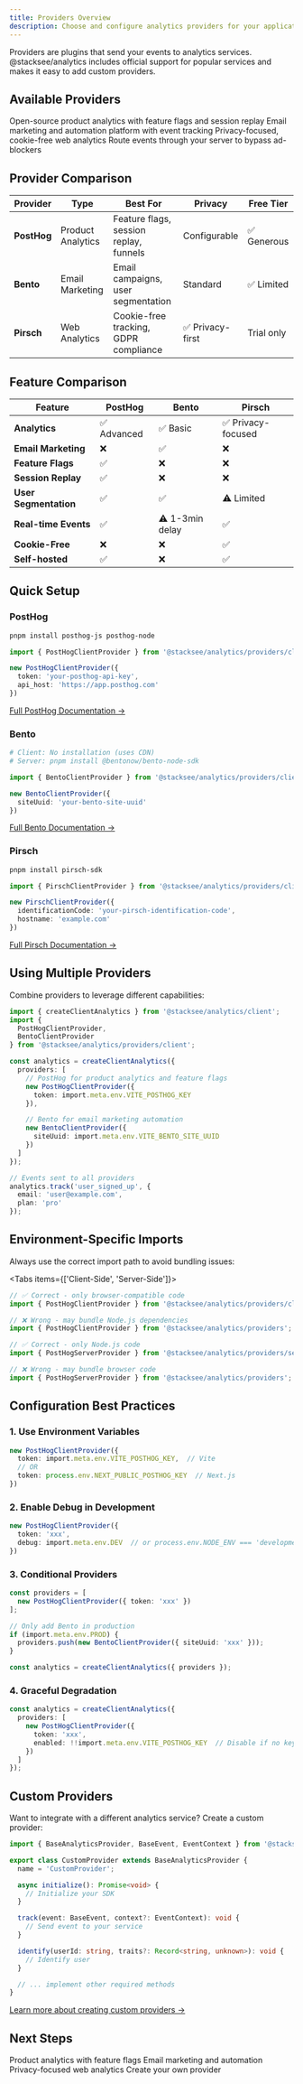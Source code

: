 ```yaml
---
title: Providers Overview
description: Choose and configure analytics providers for your application
---
```


Providers are plugins that send your events to analytics services. @stacksee/analytics includes official support for popular services and makes it easy to add custom providers.

## Available Providers

<Cards>
  <Card title="PostHog" href="/docs/providers/posthog" icon="bar-chart">
    Open-source product analytics with feature flags and session replay
  </Card>
  <Card title="Bento" href="/docs/providers/bento" icon="mail">
    Email marketing and automation platform with event tracking
  </Card>
  <Card title="Pirsch" href="/docs/providers/pirsch" icon="shield">
    Privacy-focused, cookie-free web analytics
  </Card>
  <Card title="Proxy Provider" href="/docs/providers/proxy" icon="arrow-right-left">
    Route events through your server to bypass ad-blockers
  </Card>
</Cards>

## Provider Comparison

| Provider | Type | Best For | Privacy | Free Tier |
|----------|------|----------|---------|-----------|
| **PostHog** | Product Analytics | Feature flags, session replay, funnels | Configurable | ✅ Generous |
| **Bento** | Email Marketing | Email campaigns, user segmentation | Standard | ✅ Limited |
| **Pirsch** | Web Analytics | Cookie-free tracking, GDPR compliance | ✅ Privacy-first | Trial only |

## Feature Comparison

| Feature | PostHog | Bento | Pirsch |
|---------|---------|-------|--------|
| **Analytics** | ✅ Advanced | ✅ Basic | ✅ Privacy-focused |
| **Email Marketing** | ❌ | ✅ | ❌ |
| **Feature Flags** | ✅ | ❌ | ❌ |
| **Session Replay** | ✅ | ❌ | ❌ |
| **User Segmentation** | ✅ | ✅ | ⚠️ Limited |
| **Real-time Events** | ✅ | ⚠️ 1-3min delay | ✅ |
| **Cookie-Free** | ❌ | ❌ | ✅ |
| **Self-hosted** | ✅ | ❌ | ✅ |

## Quick Setup

### PostHog

```bash
pnpm install posthog-js posthog-node
```

```typescript
import { PostHogClientProvider } from '@stacksee/analytics/providers/client';

new PostHogClientProvider({
  token: 'your-posthog-api-key',
  api_host: 'https://app.posthog.com'
})
```

[Full PostHog Documentation →](/docs/providers/posthog)

### Bento

```bash
# Client: No installation (uses CDN)
# Server: pnpm install @bentonow/bento-node-sdk
```

```typescript
import { BentoClientProvider } from '@stacksee/analytics/providers/client';

new BentoClientProvider({
  siteUuid: 'your-bento-site-uuid'
})
```

[Full Bento Documentation →](/docs/providers/bento)

### Pirsch

```bash
pnpm install pirsch-sdk
```

```typescript
import { PirschClientProvider } from '@stacksee/analytics/providers/client';

new PirschClientProvider({
  identificationCode: 'your-pirsch-identification-code',
  hostname: 'example.com'
})
```

[Full Pirsch Documentation →](/docs/providers/pirsch)

## Using Multiple Providers

Combine providers to leverage different capabilities:

```typescript
import { createClientAnalytics } from '@stacksee/analytics/client';
import {
  PostHogClientProvider,
  BentoClientProvider
} from '@stacksee/analytics/providers/client';

const analytics = createClientAnalytics({
  providers: [
    // PostHog for product analytics and feature flags
    new PostHogClientProvider({
      token: import.meta.env.VITE_POSTHOG_KEY
    }),

    // Bento for email marketing automation
    new BentoClientProvider({
      siteUuid: import.meta.env.VITE_BENTO_SITE_UUID
    })
  ]
});

// Events sent to all providers
analytics.track('user_signed_up', {
  email: 'user@example.com',
  plan: 'pro'
});
```

## Environment-Specific Imports

Always use the correct import path to avoid bundling issues:

<Tabs items={['Client-Side', 'Server-Side']}>
<Tab value="Client-Side">

```typescript
// ✅ Correct - only browser-compatible code
import { PostHogClientProvider } from '@stacksee/analytics/providers/client';

// ❌ Wrong - may bundle Node.js dependencies
import { PostHogClientProvider } from '@stacksee/analytics/providers';
```

</Tab>
<Tab value="Server-Side">

```typescript
// ✅ Correct - only Node.js code
import { PostHogServerProvider } from '@stacksee/analytics/providers/server';

// ❌ Wrong - may bundle browser code
import { PostHogServerProvider } from '@stacksee/analytics/providers';
```

</Tab>
</Tabs>

## Configuration Best Practices

### 1. Use Environment Variables

```typescript
new PostHogClientProvider({
  token: import.meta.env.VITE_POSTHOG_KEY,  // Vite
  // OR
  token: process.env.NEXT_PUBLIC_POSTHOG_KEY  // Next.js
})
```

### 2. Enable Debug in Development

```typescript
new PostHogClientProvider({
  token: 'xxx',
  debug: import.meta.env.DEV  // or process.env.NODE_ENV === 'development'
})
```

### 3. Conditional Providers

```typescript
const providers = [
  new PostHogClientProvider({ token: 'xxx' })
];

// Only add Bento in production
if (import.meta.env.PROD) {
  providers.push(new BentoClientProvider({ siteUuid: 'xxx' }));
}

const analytics = createClientAnalytics({ providers });
```

### 4. Graceful Degradation

```typescript
const analytics = createClientAnalytics({
  providers: [
    new PostHogClientProvider({
      token: 'xxx',
      enabled: !!import.meta.env.VITE_POSTHOG_KEY  // Disable if no key
    })
  ]
});
```

## Custom Providers

Want to integrate with a different analytics service? Create a custom provider:

```typescript
import { BaseAnalyticsProvider, BaseEvent, EventContext } from '@stacksee/analytics';

export class CustomProvider extends BaseAnalyticsProvider {
  name = 'CustomProvider';

  async initialize(): Promise<void> {
    // Initialize your SDK
  }

  track(event: BaseEvent, context?: EventContext): void {
    // Send event to your service
  }

  identify(userId: string, traits?: Record<string, unknown>): void {
    // Identify user
  }

  // ... implement other required methods
}
```

[Learn more about creating custom providers →](/docs/providers/custom)

## Next Steps

<Cards>
  <Card title="PostHog Provider" href="/docs/providers/posthog" icon="bar-chart">
    Product analytics with feature flags
  </Card>
  <Card title="Bento Provider" href="/docs/providers/bento" icon="mail">
    Email marketing and automation
  </Card>
  <Card title="Pirsch Provider" href="/docs/providers/pirsch" icon="shield">
    Privacy-focused web analytics
  </Card>
  <Card title="Custom Providers" href="/docs/providers/custom" icon="code">
    Create your own provider
  </Card>
</Cards>
